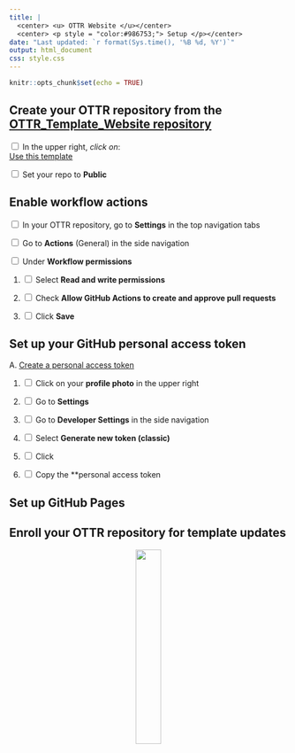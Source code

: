 ```yaml
---
title: |
  <center> <u> OTTR Website </u></center>
  <center> <p style = "color:#986753;"> Setup </p></center>
date: "Last updated: `r format(Sys.time(), '%B %d, %Y')`"
output: html_document
css: style.css
---
```


```r
knitr::opts_chunk$set(echo = TRUE)
```


## Create your OTTR repository from the [OTTR_Template_Website repository](OTTR_Template_Website repository)

<input type="checkbox">  In the upper right, _click on_: <div class = "github_button"><a href="http://stackoverflow.com"> Use this template</a></div>

<input type="checkbox">  Set your repo to **Public**

## Enable workflow actions

<input type="checkbox">  In your OTTR repository, go to **Settings** in the top navigation tabs

<input type="checkbox">  Go to **Actions** (General) in the side navigation

<input type="checkbox">   Under **Workflow permissions**

1. <input type="checkbox"> Select **Read and write permissions**

2. <input type="checkbox">  Check **Allow GitHub Actions to create and approve pull requests**

3. <input type="checkbox">  Click **Save**

## Set up your GitHub personal access token

A. [Create a personal access token](https://docs.github.com/en/authentication/keeping-your-account-and-data-secure/managing-your-personal-access-tokens)

1. <input type="checkbox"> Click on your **profile photo** in the upper right

2. <input type="checkbox">  Go to **Settings**

3. <input type="checkbox">  Go to **Developer Settings** in the side navigation

4. <input type="checkbox"> Select **Generate new token (classic)**

5. <input type="checkbox"> Click 

6. <input type="checkbox"> Copy the **personal access token 



## Set up GitHub Pages


## Enroll your OTTR repository for template updates
<center>
<a href="https://ottrproject.org">
  <img src="resources/images/basic_otter_water.png" width = 30%>
</a>
</center>
